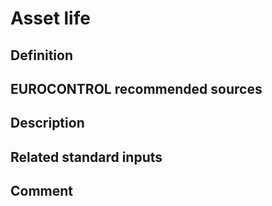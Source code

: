 # Asset life

## Definition

## EUROCONTROL recommended sources

## Description

## Related standard inputs

## Comment

